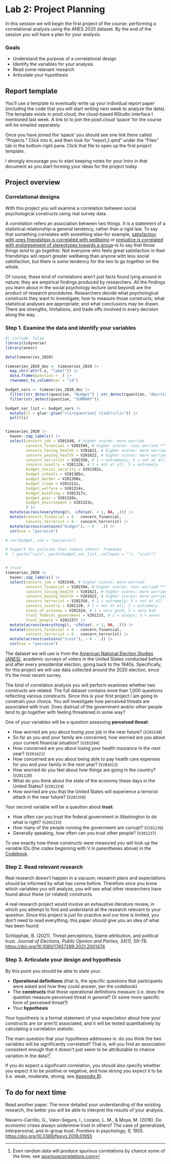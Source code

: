 # Lab 2: Project Planning {.unnumbered}

In this session we will begin the first project of the course: performing a correlational analysis using the ANES 2020 dataset. By the end of the session you will have a plan for your analysis.


### Goals

-   Understand the purpose of a correlational design
-   Identify the variables for your analysis
-   Read some relevant research
-   Articulate your hypothesis


## Report template

You'll use a template to eventually write up your individual report paper (including the code that you will start writing next week to analyze the data). The template exists in posit.cloud, the cloud-based RStudio interface I mentioned last week. A link to to join the posit.cloud 'space' for the course will be emailed separately.

Once you have joined the 'space' you should see one link there called "Projects." Click into it, and then look for "report_1.qmd" under the "Files" tab in the bottom-right pane. Click that file to open up the first project template.

I strongly encourage you to start keeping notes for your Intro in that document as you start forming your ideas for the project today.


## Project overview


### Correlational designs

With this project you will examine a correlation between social psychological constructs using real survey data.

A *correlation* refers an association between two things. It is a statement of a statistical relationship--a general tendency, rather than a rigid law. To say that something correlates with something else--for example, [satisfaction with ones friendships is correlated with wellbeing](https://psycnet.apa.org/record/2019-64493-001) or [prejudice is correlated with endoresement of stereotypes towards a group](https://www.sciencedirect.com/science/article/abs/pii/0147176796000260)--is to say that those things *tend* to go together. Not everyone who feels great satisfaction in their friendships will report greater wellbeing than anyone with less social satisfaction, but there is some tendency for the two to go together on the whole.

Of course, these kind of correlations aren't just facts found lying around in nature; they are empirical findings produced by researchers. All the findings you learn about in the social psychology lecture (and beyond) are the product of research procedures. Researchers decide what psychological constructs they want to investigate; how to measure those constructs; what statistical analyses are appropriate; and what conclusions may be drawn. There are strengths, limitations, and trade offs involved in every decision along the way.



### Step 1. Examine the data and identify your variables

```r
#| include: false
library(tidyverse)
library(anesr)

data(timeseries_2020)

timeseries_2020_doc <- timeseries_2020 |> 
  map_chr(~attr(.x, "label")) |> 
  data.frame(question = _) |> 
  rownames_to_column(var = "id")

budget_vars <- timeseries_2020_doc |> 
  filter(str_detect(question, "Budget") | str_detect(question, "Abortion") | str_detect(question, "citizenship")) |> 
  filter(str_detect(question, "SUMMARY"))

budget_var_list <- budget_vars |>
  mutate(li = glue::glue("<li>{question} ({id})</li>")) |> 
  pull(li)


timeseries_2020 |> 
  haven::zap_labels() |> 
  select(concern_job = V201540, # higher scores: more worried
         concern_financial = V201594, # higher scores: less worried ***
         concern_losing_health = V201621, # higher scores: more worried
         concern_paying_health = V201622, # higher scores: more worried
         concern_terrorist = V202358, # 1 = extrememly; 5 = not at all ***
         concern_country = V201120, # 1 = not at all; 5 = extremely
         budget_social_security = V201302x,
         budget_schools = V201305x,
         budget_border = V201308x,
         budget_crime = V201311x,
         budget_welfare = V201314x,
         budget_buidling = V201317x,
         budget_poor = V201320x,
         budget_environment = V201323x,
         ) |> 
  mutate(across(everything(), ~ifelse(. < 1, NA, .))) |>
  mutate(concern_financial = 6 - concern_financial,
         concern_terrorist = 6 - concern_terrorist) |>
  mutate(across(contains("budget"), ~ 6 - .)) |>
  cor(use = "pairwise")

# cor(budget, use = "pairwise")

# Support for policies that reduce others' freedoms
# `r paste("<ul>", paste(budget_var_list, collapse = ""), "</ul>")`


# trust
timeseries_2020 |> 
  haven::zap_labels() |> 
  select(concern_job = V201540, # higher scores: more worried
         concern_financial = V201594, # higher scores: less worried ***
         concern_losing_health = V201621, # higher scores: more worried
         concern_paying_health = V201622, # higher scores: more worried
         concern_terrorist = V202358, # 1 = extremely; 5 = not at all ***
         concern_country = V201120, # 1 = not at all; 5 = extremely
         state_of_economy = V201324, # 1 = very good; 5 = very bad
         trust_federal_government = V201233, # 1 = always; 5 = never
         trust_people = V201237) |> 
  mutate(across(everything(), ~ifelse(. < 1, NA, .))) |> 
  mutate(concern_financial = 6 - concern_financial,
         concern_terrorist = 6 - concern_terrorist) |>
  mutate(across(contains("trust"), ~ 6 - .)) |>
  cor(use = "pairwise")

```

The dataset we will use is from the [American National Election Studies (ANES)](https://electionstudies.org/), academic surveys of voters in the United States conducted before and after every presidential election, going back to the 1940s. Specifically, for this project we will use data collected around the 2020 election, since it's the most recent survey.

The kind of correlation analysis you will perform examines whether two constructs are related. The full dataset contains more than 1,000 questions reflecting various constructs. Since this is your first project I am going to constrain your choice. You will investigate how perceived threats are associated with trust. Does distrust of the government and/or other people tend to go together with feeling threatened in some way?

One of your variables will be a question assessing __perceived threat__:

- How worried are you about losing your job in the near future? (`V201540`)
- So far as you and your family are concerned, how worried are you about your current financial situation? (`V201594`)
- How concerned are you about losing your health insurance in the next year? (`V201621`)
- How concerned are you about being able to pay health care expenses for you and your family in the next year? (`V201622`)
- How worried do you feel about how things are going in the country? (`V201120`)
- What do you think about the state of the economy these days in the United States? (`V201324`)
- How worried are you that the United States will experience a terrorist attack in the near future? (`V202358`)

Your second variable will be a question about __trust__:

- How often can you trust the federal government in Washington to do what is right? (`V201233`)
- How many of the people running the government are corrupt? (`V201236`)
- Generally speaking, how often can you trust other people? (`V201237`)

To see exactly how these constructs were measured you will look up the variable IDs (the codes beginning with V in parentheses above) in the [Codebook](https://electionstudies.org/wp-content/uploads/2022/02/anes_timeseries_2020_userguidecodebook_20220210.pdf).


### Step 2. Read relevant research

Real research doesn't happen in a vacuum; research plans and expectations should be informed by what has come before. Therefore once you know which variables you will analyze, you will see what other researchers have found about these (or related) constructs.

A real research project would involve an exhaustive literature review, in which you attempt to find and understand all the research relevant to your question. Since this project is just for practice and our time is limited, you don't need to read everything; this paper should give you an idea of what has been found:

::: {.references}
<!-- Rickert, E. J. (1998). Authoritarianism and economic threat: Implications for political behavior. *Political Psychology, 19(4)*, 707-720. <https://doi.org/10.1111/0162-895X.00128> -->

<!-- Feldman, S., & Stenner, K. (1997). Perceived threat and authoritarianism. *Political psychology, 18(4)*, 741-770. <https://doi.org/10.1111/0162-895X.00077> -->

Schlipphak, B. (2021). Threat perceptions, blame attribution, and political trust. *Journal of Elections, Public Opinion and Parties, 34(1),* 59–78. <https://doi.org/10.1080/17457289.2021.2001474>

<!-- Navarro-Carrillo, G., Valor-Segura, I., Lozano, L. M., & Moya, M. (2018). Do economic crises always undermine trust in others? The case of generalized, interpersonal, and in-group trust. Frontiers in psychology, 9, 1955. <https://doi.org/10.3389/fpsyg.2018.01955> -->
:::


### Step 3. Articulate your design and hypothesis

By this point you should be able to state your:

- __Operational definitions__ (that is, the specific questions that participants were asked and how they could answer, per the codebook)
- The __constructs__ that those operational definitions measure (i.e. does the question measure perceived threat *in general*? Or some more specific form of perceived threat?)
- Your __hypothesis__

Your hypothesis is a formal statement of your expectation about how your constructs are (or aren't) associated, and it will be tested quantitatively by calculating a correlation statistic.

The main question that your hypothesis addresses is: do you think the two variables will be significantly correlated? That is, will you find an association consistent enough that it doesn't just seem to be attributable to chance variation in the data?^[Even random data will produce spurious correlations by chance some of the time; see [spuriouscorrelations.com](https://spuriouscorrelations.com#stat897f4cbec4629379cd566c68c3f40c5f)]

If you do expect a significant correlation, you should also specify whether you expect it to be positive or negative, and how strong you expect it to be (i.e. weak, moderate, strong; see [Appendix B](appendix-correlation.html#sec-cor-effect-size)).


## To do for next time

Read another paper. The more detailed your understanding of the existing research, the better you will be able to interpret the results of your analysis.

::: {.references}
Navarro-Carrillo, G., Valor-Segura, I., Lozano, L. M., & Moya, M. (2018). Do economic crises always undermine trust in others? The case of generalized, interpersonal, and in-group trust. *Frontiers in psychology, 9,* 1955. <https://doi.org/10.3389/fpsyg.2018.01955>
:::
